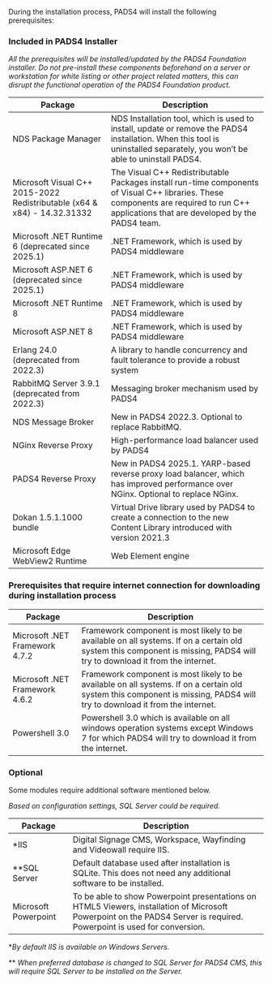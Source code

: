 During the installation process, PADS4 will install the following prerequisites:

### Included in PADS4 Installer

_All the prerequisites will be installed/updated by the PADS4 Foundation installer. Do not pre-install these components beforehand on a server or workstation for white listing or other project related matters, this can disrupt the functional operation of the PADS4 Foundation product._

| Package                                                                    | Description                                                                                                                                                                                    |
| -------------------------------------------------------------------------- | ---------------------------------------------------------------------------------------------------------------------------------------------------------------------------------------------- |
| NDS Package Manager                                                        | NDS Installation tool, which is used to install, update or remove the PADS4 installation. When this tool is uninstalled separately, you won’t be able to uninstall PADS4.                      |
| Microsoft Visual C\+\+ 2015-2022 Redistributable (x64 & x84) - 14.32.31332 | The Visual C\+\+ Redistributable Packages install run-time components of Visual C\+\+ libraries. These components are required to run C\+\+ applications that are developed by the PADS4 team. |
| Microsoft .NET Runtime 6 (deprecated since 2025.1)                         | .NET Framework, which is used by PADS4 middleware                                                                                                                                              |
| Microsoft ASP.NET 6   (deprecated since 2025.1)                            | .NET Framework, which is used by PADS4 middleware                                                                                                                                              |
| Microsoft .NET Runtime 8                                                   | .NET Framework, which is used by PADS4 middleware                                                                                                                                              |
| Microsoft ASP.NET 8                                                        | .NET Framework, which is used by PADS4 middleware                                                                                                                                              |
| Erlang 24.0 (deprecated from 2022.3)                                       | A library to handle concurrency and fault tolerance to provide a robust system                                                                                                                 |
| RabbitMQ Server 3.9.1 (deprecated from 2022.3)                             | Messaging broker mechanism used by PADS4                                                                                                                                                       |
| NDS Message Broker                                                         | New in PADS4 2022.3. Optional to replace RabbitMQ.                                                                                                                                             |
| NGinx Reverse Proxy                                                        | High-performance load balancer used by PADS4                                                                                                                                                   |
| PADS4 Reverse Proxy                                                        | New in PADS4 2025.1. YARP-based reverse proxy load balancer, which has improved performance over NGinx. Optional to replace NGinx.                                                             |
| Dokan 1.5.1.1000 bundle                                                    | Virtual Drive library used by PADS4 to create a connection to the new Content Library introduced with version 2021.3                                                                           |
| Microsoft Edge WebView2 Runtime                                            | Web Element engine                                                                                                                                                                             |

### Prerequisites that require internet connection for downloading during installation process

| Package                        | Description                                                                                                                                                               |
| ------------------------------ | ------------------------------------------------------------------------------------------------------------------------------------------------------------------------- |
| Microsoft .NET Framework 4.7.2 | Framework component is most likely to be available on all systems. If on a certain old system this component is missing, PADS4 will try to download it from the internet. |
| Microsoft .NET Framework 4.6.2 | Framework component is most likely to be available on all systems. If on a certain old system this component is missing, PADS4 will try to download it from the internet. |
| Powershell 3.0                 | Powershell 3.0 which is available on all windows operation systems except Windows 7 for which PADS4 will try to download it from the internet.                            |

### Optional

Some modules require additional software mentioned below.

_Based on configuration settings, SQL Server could be required._

| Package              | Description                                                                                                                                                            |
| -------------------- | ---------------------------------------------------------------------------------------------------------------------------------------------------------------------- |
| \*IIS                | Digital Signage CMS, Workspace, Wayfinding and Videowall require IIS.                                                                                                  |
| \*\*SQL Server       | Default database used after installation is SQLite. This does not need any additional software to be installed.                                                        |
| Microsoft Powerpoint | To be able to show Powerpoint presentations on HTML5 Viewers, installation of Microsoft Powerpoint on the PADS4 Server is required. Powerpoint is used for conversion. |

\*_By default IIS is available on Windows Servers._

\*\* _When preferred database is changed to SQL Server for PADS4 CMS, this will require SQL Server to be installed on the Server._